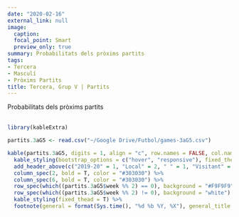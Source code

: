 ```yaml
---
date: "2020-02-16"
external_link: null
image:
  caption: 
  focal_point: Smart
  preview_only: true
summary: Probabilitats dels pròxims partits
tags:
- Tercera
- Masculí
- Pròxims Partits
title: Tercera, Grup V | Partits
---
```

Probabilitats dels pròxims partits
<br>
<br>
```r
library(kableExtra)

partits.3aG5 <- read.csv("~/Google Drive/Futbol/games-3aG5.csv")

kable(partits.3aG5, digits = 1, align = "c", row.names = FALSE, col.names = c("Jornada", "Equip", "Guanyar", "Empatar", "Guanyar", "Equip"))  %>%
  kable_styling(bootstrap_options = c("hover", "responsive"), fixed_thead = T) %>%
  add_header_above(c("2019-20" = 1, "Local" = 2, " " = 1, "Visitant" = 2), background = "white") %>%
  column_spec(2, bold = T, color = "#303030") %>%
  column_spec(6, bold = T, color = "#303030") %>%
  row_spec(which((partits.3aG5$week %% 2) == 0), background = "#F9F9F9") %>%
  row_spec(which((partits.3aG5$week %% 2) != 0), background = "white") %>%
  kable_styling(fixed_thead = T) %>%
  footnote(general = format(Sys.time(), "%d %b %Y, %X"), general_title = "Actualitzat:", footnote_as_chunk = T)
```
